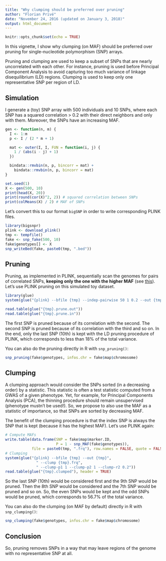 ```yaml
---
title: "Why clumping should be preferred over pruning"
author: "Florian Privé"
date: "November 24, 2016 (updated on January 3, 2018)"
output: html_document
---
```


```r
knitr::opts_chunk$set(echo = TRUE)
```

In this vignette, I show why clumping (on MAF) should be preferred over pruning for single-nucleotide polymorphism (SNP) arrays. 

Pruning and clumping are used to keep a subset of SNPs that are nearly uncorrelated with each other. For instance, pruning is used before Principal Component Analysis to avoid capturing too much variance of linkage disequilibrium (LD) regions. Clumping is used to keep only one representative SNP per region of LD.
<!-- , for example when reporting p-values of genome-wide association studies (GWAS). -->

## Simulation

I generate a (toy) SNP array with 500 individuals and 10 SNPs, where each SNP has a squared correlation > 0.2 with their direct neighbors and only with them. Moreover, the SNPs have an increasing MAF.

```r
gen <- function(n, m) {
  I <- 1:m
  p <- I / (2 * m + 1)

  mat <- outer(I, I, FUN = function(i, j) {
    1 / (abs(i - j) + 1)
  })

  bindata::rmvbin(n, p, bincorr = mat) + 
    bindata::rmvbin(n, p, bincorr = mat)
}

set.seed(1)
X <- gen(500, 10)
print(head(X, 20))
print(round(cor(X)^2, 2)) # squared correlation between SNPs
print(colMeans(X) / 2) # MAF of SNPs
```

Let's convert this to our format `bigSNP` in order to write corresponding PLINK files.



```r
library(bigsnpr)
plink <- download_plink()
tmp <- tempfile()
fake <- snp_fake(500, 10)
fake$genotypes[] <- X
snp_writeBed(fake, paste0(tmp, ".bed"))
```


## Pruning

Pruning, as implemented in PLINK, sequentially scan the genomes for pairs of correlated SNPs, **keeping only the one with the higher MAF** (see [this](https://github.com/chrchang/plink-ng/issues/27)). Let's use PLINK pruning on this simulated toy dataset.

```r
library(glue)
system(glue("{plink} --bfile {tmp} --indep-pairwise 50 1 0.2 --out {tmp}"))
```

```r
read.table(glue("{tmp}.prune.out"))
read.table(glue("{tmp}.prune.in"))
```

The first SNP is pruned because of its correlation with the second. The
second SNP is pruned because of its correlation with the third and so
on. In the end, only the last SNP (10th) is kept with the LD pruning
procedure of PLINK, which corresponds to less than 18% of the total variance.

You can also do the pruning directly in R with `snp_pruning()`:

```r
snp_pruning(fake$genotypes, infos.chr = fake$map$chromosome)
```


## Clumping

A clumping approach would consider the SNPs sorted (in a decreasing order) by a statistic. 
This statistic is often a test statistic computed from a GWAS of a given phenotype. Yet, for example, for Principal Components Analysis (PCA), the thinning procedure should remain unsupervised (phenotype mustn't be used!). So, we propose to also use the MAF as a statistic of importance, so that SNPs are sorted by decreasing MAF.

The benefit of the clumping procedure is that the index SNP is always the SNP that is kept (because it has the highest MAF). Let's use PLINK again:

```r
# Compute MAFs
write.table(data.frame(SNP = fake$map$marker.ID,
                       P = 1 - snp_MAF(fake$genotypes)),
            file = paste0(tmp, ".frq"), row.names = FALSE, quote = FALSE)
# Clumping
system(glue("{plink} --bfile {tmp} --out {tmp}",
              " --clump {tmp}.frq",
              " --clump-p1 1 --clump-p2 1 --clump-r2 0.2"))
read.table(glue("{tmp}.clumped"), header = TRUE)
```

So the last SNP (10th) would be considered first and the 9th SNP would be pruned. Then the 8th SNP would be considered and the 7th SNP would be pruned and so on. So, the even SNPs would be kept and the odd SNPs would be pruned, which corresponds to 56.7% of the total variance.

You can also do the clumping (on MAF by default) directly in R with `snp_clumping()`:

```r
snp_clumping(fake$genotypes, infos.chr = fake$map$chromosome)
```

## Conclusion

So, pruning removes SNPs in a way that may leave regions of the genome with no representative SNP at all.

<!-- ## Acknowledgements  -->

<!-- I thank Michael G.B. Blum and Hugues Aschard, my two thesis supervisors, for thoughtful comments. -->
